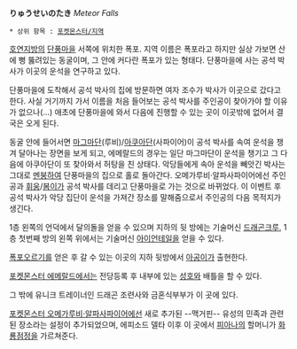 '''りゅうせいのたき''' ''Meteor Falls''

 * 상위 항목 : [[포켓몬스터/지역]]

[[호연지방]]의 [[단풍마을]] 서쪽에 위치한 폭포. 지역 이름은 폭포라고 하지만 실상 가보면 산에 뻥 뚫려있는 동굴이며, 그 안에 커다란 폭포가 있는 형태다. 단풍마을에 사는 공석 박사가 이곳의 운석을 연구하고 있다.

단풍마을에 도착해서 공석 박사의 집에 방문하면 여자 조수가 박사가 이곳으로 갔다고 한다. 사실 거기까지 가서 이름을 처음 들어보는 공석 박사를 주인공이 찾아가야 할 이유가 없으나(…) 애초에 단풍마을에 와서 다음에 진행할 수 있는 곳이 이곳밖에 없어서 결국은 오게 된다.

동굴 안에 들어서면 [[마그마단]](루비)/[[아쿠아단]](사파이어)이 공석 박사를 속여 운석을 챙겨 달아나는 장면을 보게 되고, 에메랄드의 경우는 일단 마그마단이 운석을 챙기고 그 다음에 아쿠아단이 또 찾아와서 허탕을 친 상태다. 악당들에게 속아 운석을 빼앗긴 박사는 그대로 [[멘붕]]하여 단풍마을의 집으로 홀로 돌아간다. 오메가루비·알파사파이어에선 주인공과 [[휘웅]]/[[봄이]]가 공석 박사를 데리고 단풍마을로 가는 것으로 바뀌었다. 이 이벤트 후 공석 박사가 악당 집단이 운석을 가져간 장소를 말해줌으로서 주인공의 다음 목적지가 생긴다.

1층 왼쪽의 언덕에서 달의돌을 얻을 수 있으며 지하의 뒷 방에는 기술머신 [[드래곤크루]], 1층 첫번째 방의 왼쪽 위에서는 기술머신 [[아이언테일]]을 얻을 수 있다.

[[폭포오르기]]를 얻은 후 갈 수 있는 이곳의 지하 뒷방에서 [[보만다|아공이]]가 출현한다.

[[포켓몬스터 에메랄드]]에서는 전당등록 후 내부에 있는 [[성호(포켓몬스터)|성호]]와 배틀을 할 수 있다.

그 밖에 유니크 트레이너인 드래곤 조련사와 금혼식부부가 이 곳에 있다.

[[포켓몬스터 오메가루비·알파사파이어]]에선 새로 추가된 --맥거핀-- 유성의 민족과 관련된 장소라는 설정이 추가되었으며, 에피소드 델타 이후 이 곳에서 [[피아나(포켓몬스터)|피아나]]의 할머니가 [[화룡점정]]을 가르쳐준다.
